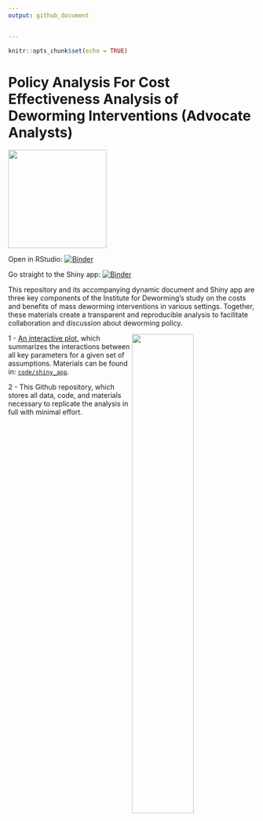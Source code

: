 ```yaml
---
output: github_document


---
```


```r
knitr::opts_chunk$set(echo = TRUE)
```

# Policy Analysis For Cost Effectiveness Analysis of Deworming Interventions (Advocate Analysts)

<img width="200" src="./code/images/world-against-worms.png">
<br>

Open in RStudio: [![Binder](https://mybinder.org/badge_logo.svg)](https://mybinder.org/v2/gh/advocacy-policy-analysis/pa-deworming-yes/master?urlpath=rstudio)

Go straight to the Shiny app: [![Binder](http://mybinder.org/badge_logo.svg)](https://petez.shinyapps.io/pa-deworming-yes/)

This repository and its accompanying dynamic document and Shiny app are
three key components of the Institute for Deworming's study on the costs and
benefits of mass deworming interventions in various settings. Together,
these materials create a transparent and reproducible analysis to
facilitate collaboration and discussion about deworming policy.

<img align="right" width="50%" src="./code/images/OPA_layers_no_details.svg">

1 - [An interactive plot](https://petez.shinyapps.io/pa-deworming-yes/), which summarizes the interactions between all key parameters for a given set of assumptions. Materials can be found in: [`code/shiny_app`](https://github.com/advocacy-policy-analysis/pa-deworming-yes/tree/master/code/shiny_app).

2 - This Github repository, which stores all data, code, and materials necessary to replicate the analysis in full with minimal effort.  
